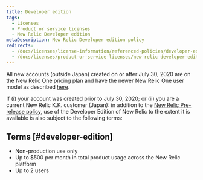 ```yaml
---
title: Developer edition
tags:
  - Licenses
  - Product or service licenses
  - New Relic Developer edition
metaDescription: New Relic Developer edition policy
redirects:
  - /docs/licenses/license-information/referenced-policies/developer-edition-policy
  - /docs/licenses/product-or-service-licenses/new-relic-developer-edition/developer-edition-policy
---
```


All new accounts (outside Japan) created on or after July 30, 2020 are on the New Relic One pricing plan and have the newer New Relic One user model as described [here](https://docs.newrelic.com/docs/accounts/accounts-billing/new-relic-one-pricing-users/transition-guide-new-pricing-plan).

If (i) your account was created prior to July 30, 2020; or (ii) you are a current New Relic K.K. customer (Japan): in addition to the [New Relic Pre-release policy](/docs/licenses/license-information/referenced-policies/new-relic-pre-release-policy), use of the Developer Edition of New Relic to the extent it is available is also subject to the following terms:

## Terms [#developer-edition]

* Non-production use only
* Up to $500 per month in total product usage across the New Relic platform
* Up to 2 users
